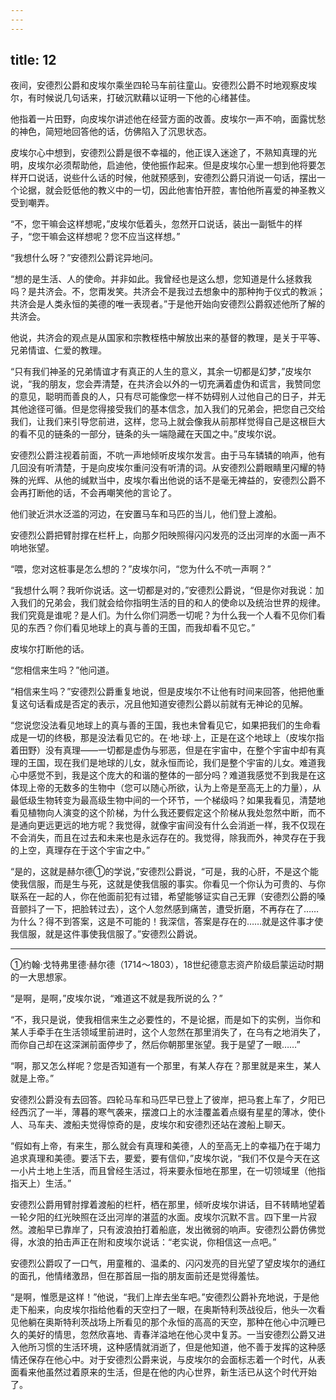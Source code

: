 ```yaml
---
---
---
```

title: 12
---





夜间，安德烈公爵和皮埃尔乘坐四轮马车前往童山。安德烈公爵不时地观察皮埃尔，有时候说几句话来，打破沉默藉以证明一下他的心绪甚佳。

他指着一片田野，向皮埃尔讲述他在经营方面的改善。皮埃尔一声不响，面露忧愁的神色，简短地回答他的话，仿佛陷入了沉思状态。

皮埃尔心中想到，安德烈公爵是很不幸福的，他正误入迷途了，不熟知真理的光明，皮埃尔必须帮助他，启迪他，使他振作起来。但是皮埃尔心里一想到他将要怎样开口说话，说些什么话的时候，他就预感到，安德烈公爵只消说一句话，摆出一个论据，就会贬低他的教义中的一切，因此他害怕开腔，害怕他所喜爱的神圣教义受到嘲弄。

“不，您干嘛会这样想呢，”皮埃尔低着头，忽然开口说话，装出一副牴牛的样子，“您干嘛会这样想呢？您不应当这样想。”

“我想什么呀？”安德烈公爵诧异地问。

“想的是生活、人的使命。并非如此。我曾经也是这么想，您知道是什么拯救我吗？是共济会。不，您甭发笑。共济会不是我过去想象中的那种拘于仪式的教派；共济会是人类永恒的美德的唯一表现者。”于是他开始向安德烈公爵叙述他所了解的共济会。

他说，共济会的观点是从国家和宗教桎梏中解放出来的基督的教理，是关于平等、兄弟情谊、仁爱的教理。

“只有我们神圣的兄弟情谊才有真正的人生的意义，其余一切都是幻梦，”皮埃尔说，“我的朋友，您会弄清楚，在共济会以外的一切充满着虚伪和谎言，我赞同您的意见，聪明而善良的人，只有尽可能像您一样不妨碍别人过他自己的日子，并无其他途径可循。但是您得接受我们的基本信念，加入我们的兄弟会，把您自己交给我们，让我们来引导您前进，这样，您马上就会像我从前那样觉得自己是这根巨大的看不见的链条的一部分，链条的头一端隐藏在天国之中。”皮埃尔说。

安德烈公爵注视着前面，不吭一声地倾听皮埃尔发言。由于马车辚辚的响声，他有几回没有听清楚，于是向皮埃尔重问没有听清的词。从安德烈公爵眼睛里闪耀的特殊的光辉、从他的缄默当中，皮埃尔看出他说的话不是毫无裨益的，安德烈公爵不会再打断他的话，不会再嘲笑他的言论了。

他们驶近洪水泛滥的河边，在安置马车和马匹的当儿，他们登上渡船。

安德烈公爵把臂肘撑在栏杆上，向那夕阳映照得闪闪发亮的泛出河岸的水面一声不响地张望。

“喂，您对这桩事是怎么想的？”皮埃尔问，“您为什么不吭一声啊？”

“我想什么啊？我听你说话。这一切都是对的，”安德烈公爵说，“但是你对我说：加入我们的兄弟会，我们就会给你指明生活的目的和人的使命以及统治世界的规律。我们究竟是谁呢？是人们。为什么你们洞悉一切呢？为什么我一个人看不见你们看见的东西？你们看见地球上的真与善的王国，而我却看不见它。”

皮埃尔打断他的话。

“您相信来生吗？”他问道。

“相信来生吗？”安德烈公爵重复地说，但是皮埃尔不让他有时间来回答，他把他重复这句话看成是否定的表示，况且他知道安德烈公爵以前就有无神论的见解。

“您说您没法看见地球上的真与善的王国，我也未曾看见它，如果把我们的生命看成是一切的终极，那是没法看见它的。在·地·球·上，正是在这个地球上（皮埃尔指着田野）没有真理——一切都是虚伪与邪恶，但是在宇宙中，在整个宇宙中却有真理的王国，现在我们是地球的儿女，就永恒而论，我们是整个宇宙的儿女。难道我心中感觉不到，我是这个庞大的和谐的整体的一部分吗？难道我感觉不到我是在这体现上帝的无数多的生物中（您可以随心所欲，认为上帝是至高无上的力量），从最低级生物转变为最高级生物中间的一个环节，一个梯级吗？如果我看见，清楚地看见植物向人演变的这个阶梯，为什么我还要假定这个阶梯从我处忽然中断，而不是通向更远更远的地方呢？我觉得，就像宇宙间没有什么会消逝一样，我不仅现在不会消失，而且在过去和未来也是永远存在的。我觉得，除我而外，神灵存在于我的上空，真理存在于这个宇宙之中。”

“是的，这就是赫尔德①的学说，”安德烈公爵说，“可是，我的心肝，不是这个能使我信服，而是生与死，这就是使我信服的事实。你看见一个你认为可贵的、与你联系在一起的人，你在他面前犯有过错，希望能够证实自己无罪（安德烈公爵的嗓音颤抖了一下，把脸转过去），这个人忽然感到痛苦，遭受折磨，不再存在了……为什么？得不到答案，这是不可能的！我深信，答案是存在的……就是这件事才使我信服，就是这件事使我信服了。”安德烈公爵说。

--------

①约翰·戈特弗里德·赫尔德（1714～1803），18世纪德意志资产阶级启蒙运动时期的一大思想家。

“是啊，是啊，”皮埃尔说，“难道这不就是我所说的么？”

“不，我只是说，使我相信来生之必要性的，不是论据，而是如下的实例，当你和某人手牵手在生活领域里前进时，这个人忽然在那里消失了，在乌有之地消失了，而你自己却在这深渊前面停步了，然后你朝那里张望。我于是望了一眼……”

“啊，那又怎么样呢？您是否知道有一个那里，有某人存在？那里就是来生，某人就是上帝。”

安德烈公爵没有去回答。四轮马车和马匹早已登上了彼岸，把马套上车了，夕阳已经西沉了一半，薄暮的寒气袭来，摆渡口上的水洼覆盖着点缀有星星的薄冰，使仆人、马车夫、渡船夫觉得惊奇的是，皮埃尔和安德烈还站在渡船上聊天。

“假如有上帝，有来生，那么就会有真理和美德，人的至高无上的幸福乃在于竭力追求真理和美德。要活下去，要爱，要有信仰，”皮埃尔说，“我们不仅是今天在这一小片土地上生活，而且曾经生活过，将来要永恒地在那里，在一切领域里（他指指天上）生活。”

安德烈公爵用臂肘撑着渡船的栏杆，栖在那里，倾听皮埃尔讲话，目不转睛地望着一轮夕阳的红光映照在泛出河岸的湛蓝的水面。皮埃尔沉默不言。四下里一片寂然。渡船早已靠岸了，只有波浪拍打着船底，发出微弱的响声。安德烈公爵仿佛觉得，水浪的拍击声正在附和皮埃尔说话：“老实说，你相信这一点吧。”

安德烈公爵叹了一口气，用童稚的、温柔的、闪闪发亮的目光望了望皮埃尔的通红的面孔，他情绪激昂，但在那首屈一指的朋友面前还是觉得羞怯。

“是啊，惟愿是这样！”他说，“我们上岸去坐车吧。”安德烈公爵补充地说，于是他走下船来，向皮埃尔指给他看的天空扫了一眼，在奥斯特利茨战役后，他头一次看见他躺在奥斯特利茨战场上所看见的那个永恒的高高的天空，那种在他心中沉睡已久的美好的情思，忽然欣喜地、青春洋溢地在他心灵中复苏。一当安德烈公爵又进入他所习惯的生活环境，这种感情就消逝了，但是他知道，他不善于发挥的这种感情还保存在他心中。对于安德烈公爵来说，与皮埃尔的会面标志着一个时代，从表面看来他虽然过着原来的生活，但是在他的内心世界，新生活已从这个时代开始了。